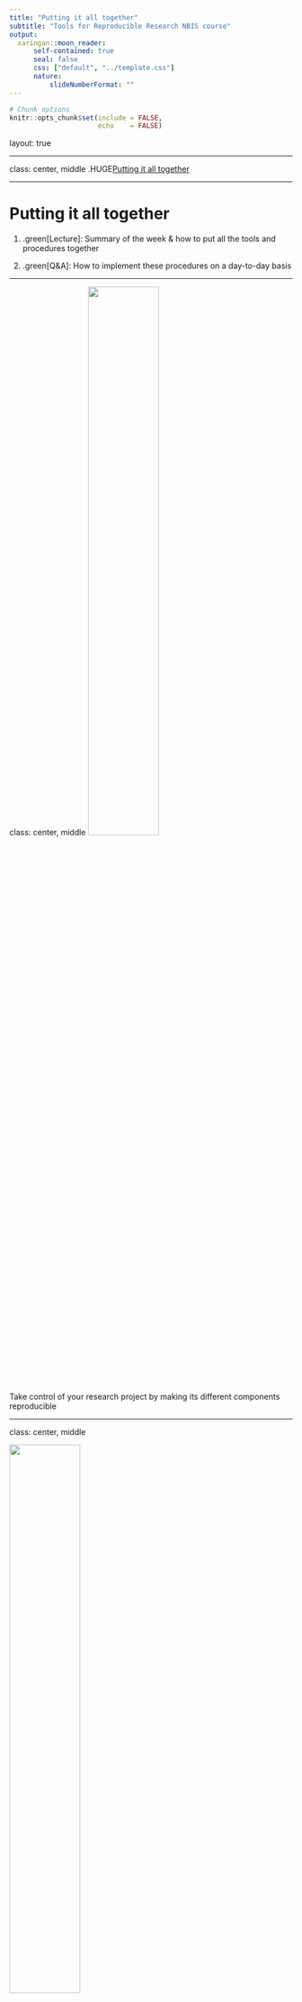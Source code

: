 ```yaml
---
title: "Putting it all together"
subtitle: "Tools for Reproducible Research NBIS course"
output:
  xaringan::moon_reader:
      self-contained: true
      seal: false
      css: ["default", "../template.css"]
      nature:
          slideNumberFormat: ""
---
```


```r
# Chunk options
knitr::opts_chunk$set(include = FALSE,
                      echo    = FALSE)
```

layout: true
<div class="scilife-logo"></div>
<div class="nbis-logo"></div>

---

class: center, middle
.HUGE[Putting it all together]

---

# Putting it all together


1. .green[Lecture]: Summary of the week & how to put all the tools and procedures together

2. .green[Q&A]: How to implement these procedures on a day-to-day basis


---

class: center, middle
<img src="../common-figures/reproducibility-overview.png" style="width:50%;"/>

Take control of your research project by making its different components reproducible

---

class: center, middle

<img src="whats_in_it_for_me.png" style="width:50%;"/>

By moving towards a reproducible way of working you will quickly realize that you at the same time make your own life a lot easier! 

---

# What have we learned?

.pull-left[
<img src="https://nbis-reproducible-research.readthedocs.io/en/latest/images/tutorials_overview.png"/>
]

.pull-right[
* How to use the version control system .green[Git] to track changes to code
* How to use the package and environment manager .green[Conda]
* How to use the workflow manager .green[Snakemake]
* How to use .green[RMarkdown] to generate automated reports
* How to use .green[Jupyter] notebooks to document your analysis
* How to use .green[Docker] and .green[Singularity] to distribute containerized
  computational environments
]

---

# Everything can be a project

--

* Divide your work into distinct .green[projects]

--

* Keep all .green[files] needed to go from raw data to final results in a dedicated directory

--

* Use relevant .green[subdirectories]

--

* Many software support the “project way of working”, e.g. .green[Rstudio] and the text editors .green[Sublime Text] and .green[Atom]

--

* Use .green[Git] to create structured and version controlled project repositories

---

# Everything can be a project

Project directory templates, e.g. NBIS project template:

.center[<img src="NBISweden_project_template.png" style="width:60%;"/>]

  * https://github.com/NBISweden/project_template
  * https://github.com/snakemake-workflows/cookiecutter-snakemake-workflow

---

# Treasure your data

--

* Keep your input data .green[read-only] - consider it static

--

* Don't create different versions of the input data - write a .green[script], .green[RMarkdown] or .green[Jupyter notebook] if you need to preprocess your input data so that the steps can be recreated

--

* .green[Backup]! Keep redundant copies in different physical locations

--

* Upload your raw data as soon as possible to a .green[public data repository]

---

# Organize your coding

--

* Avoid generating files .green[interactively] or doing things .green[by hand] - there is no way to track how they were made

--

* Write scripts, .green[RMarkdown] or .green[Jupyter notebooks] for reproducible results to connect raw data to final results

--

* Keep the .green[parameters] separate (e.g. at top of file or input arguments)

---

class: center, middle

# Discuss in your groups

Which of these advices are relevant to your work?

Are you going to change your way of working? If yes, how?

---

# Options for reproducing a project

<img src="my_project_repo.png" style="width:75%;"/>

.small[www.bitbucket.org]

---

# Options for reproducing a project

<img src="my_project_repo_2.png" style="width:75%;"/>

---

# Options for reproducing a project

<img src="my_project_repo_2.png" style="width:75%;"/>


* .green[Git] clone and run code or workflow

--

* .green[Git] clone, activate .green[Conda] env, and run code or workflow

--

* .green[Git] clone, .green[Docker] build, and run code or workflow in container

--

* .green[Docker] pull (from online repository) and run code or workflow in container

---

# What is reasonable for your project?

.pull-left[<img src="../common-figures/reproducibility-overview.png" style="width:75%;"/>

   

]

---

# What is reasonable for your project?

.pull-left[<img src="../common-figures/reproducibility-overview.png" style="width:75%;"/>

.green[Minimal]: write code in a reproducible way

]

--

.pull-right[

Connect your results with the code:
* Use .green[RMarkdown] or .green[Jupyter notebooks]

Take another step:
* Convert your code into a .green[Snakemake] workflow

]

---

# What is reasonable for your project?

.pull-left[<img src="../common-figures/reproducibility-overview.png" style="width:75%;"/>

.green[Minimal]: write code in a reproducible way

.green[Good]: versioned and structured repository

]

--

.pull-right[

Use .green[Git] for version controlling and collaboration:
* Create one .green[Git] repository per project
* Track your changes with .green[Git]
* Publish your code along with your results on <a href="https://github.com" .green[GitHub] </a> or <a href="https://bitbucket.org" .green[BitBucket] </a>

]

---

# What is reasonable for your project?

.pull-left[<img src="../common-figures/reproducibility-overview.png" style="width:75%;"/>

.green[Minimal]: write code in a reproducible way

.green[Good]: versioned and structured repository

.green[Better]: organize software dependencies

]

--

.pull-right[

Manage your depencencies:
* Use .green[Conda] to install software in environments that can be easily exported and installed on a different system

]

---

# What is reasonable for your project?

.pull-left[<img src="../common-figures/reproducibility-overview.png" style="width:75%;"/>

.green[Minimal]: write code in a reproducible way

.green[Good]: versioned and structured repository

.green[Better]: organize software dependencies

.green[Best]: export everything!

]

--

.pull-right[

Completely recreate the compute system:
* Consider packaging your project in a .green[Docker] or .green[Singularity] container

]

---

class: center, middle

# Discuss in your groups

Which of the suggested ambition levels seems most reasonable for your work?

Are you going to use one of the suggested combinations of tools in your research? 
Or are you planning to use a different combination?

---

# Alternatives

--

.green[Version control]

* **Git** – Widely used and a lot of tools available + GitHub/BitBucket.
* **Mercurial** – Distributed model just like Git, close to sourceforge.
* **Subversion** – Centralized model unlike git/mercurial; no local repository on your computer and somewhat easier to use.

--

.green[Environment / package managers]

* **Conda** – General purpose environment and package manager. Community-hosted collections of tools at bioconda or conda-forge.
* **Pip** – Package manager for Python, has a large repository at pypi.
* **Apt/yum/brew** – Native package managers for different OS. Integrated in OS and might deal with e.g. update notifications better.
* **Virtualenv** – Environment manager used to set up semi-isolated python environments.

---

# Alternatives

.green[Workflow managers]

* **Snakemake** – Based on Python, easily understandable format, relies on file names.
* **Nextflow** – Based on Groovy, uses data pipes rather than file names to construct the workflow.
* **Make** – Used in software development and has been around since the 70s. Flexible but notoriously obscure syntax.
* **Galaxy** -  attempts to make computational biology accessible to researchers without programming experience by using a GUI.

---

# Alternatives

.green[Literate programming]

* **Jupyter** – Create and share notebooks in a variety of languages and formats by using a web browser.
* **RMarkdown** – Developed by Rstudio, focuses on generating high-quality documents.
* **Zeppelin** – Developed by Apache. Closely integrated with Spark for distributed computing and Big Data applications.
* **Beaker** – Newcomer based on Ipython, just as Jupyter. Has a focus on integrating multiple languages in the same notebook.

---

# Alternatives

.green[Containerization / virtualization]

* **Docker** – Used for packaging and isolating applications in containers. Dockerhub allows for convenient sharing. Requires root access.
* **Singularity** – Simpler Docker alternative geared towards high performance computing. Does not require root.
* **Shifter** – Similar ambition as Singularity, but less focus on mobility and more on resource management.
* **VirtualBox/VMWare** – Virtualization rather than containerization. Less lightweight, but no reliance on host kernel.

---

class: center, middle

<img src="calvin_hobbes_past_corresponding.png" style="width:50%;"/>

---

# NBIS Bioinformatics drop-in

Any questions related to reproducible research tools and concepts? Talk to an NBIS expert!

* Online (.green[zoom])
* Every .green[Tuesday, 14.00-15.00] (except public holidays)
* Check .green[www.nbis.se/events] for zoom link and more info

---

class: center, middle

# Questions?

---

class: center, middle

# Q&A: How to implement these procedures on a day-to-day basis